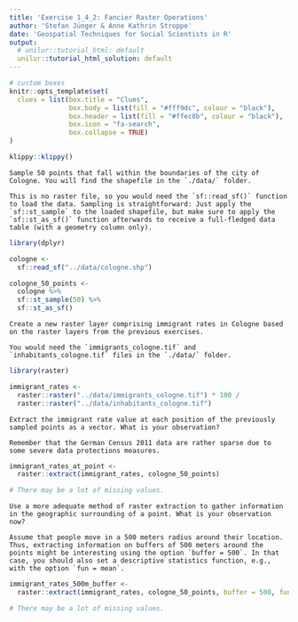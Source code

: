```yaml
---
title: 'Exercise 1_4_2: Fancier Raster Operations'
author: 'Stefan Jünger & Anne Kathrin Stroppe'
date: 'Geospatial Techniques for Social Scientists in R'
output:
  # unilur::tutorial_html: default
  unilur::tutorial_html_solution: default
---
```


```r
# custom boxes
knitr::opts_template$set(
  clues = list(box.title = "Clues",
               box.body = list(fill = "#fff9dc", colour = "black"),
               box.header = list(fill = "#ffec8b", colour = "black"),
               box.icon = "fa-search",
               box.collapse = TRUE)
)
```

```r
klippy::klippy()
```


```block
Sample 50 points that fall within the boundaries of the city of Cologne. You will find the shapefile in the `./data/` folder.
```

```block
This is no raster file, so you would need the `sf::read_sf()` function to load the data. Sampling is straightforward: Just apply the `sf::st_sample` to the loaded shapefile, but make sure to apply the `sf::st_as_sf()` function afterwards to receive a full-fledged data table (with a geometry column only).
```

```r
library(dplyr)

cologne <-
  sf::read_sf("../data/cologne.shp")

cologne_50_points <-
  cologne %>% 
  sf::st_sample(50) %>% 
  sf::st_as_sf()
```


```block
Create a new raster layer comprising immigrant rates in Cologne based on the raster layers from the previous exercises.
```

```block
You would need the `immigrants_cologne.tif` and `inhabitants_cologne.tif` files in the `./data/` folder.
```

```r
library(raster)

immigrant_rates <-
  raster::raster("../data/immigrants_cologne.tif") * 100 /
  raster::raster("../data/inhabitants_cologne.tif")
```

```block
Extract the immigrant rate value at each position of the previously sampled points as a vector. What is your observation?
```

```block
Remember that the German Census 2011 data are rather sparse due to some severe data protections measures.
```

```r
immigrant_rates_at_point <-
  raster::extract(immigrant_rates, cologne_50_points)

# There may be a lot of missing values.
```

```block
Use a more adequate method of raster extraction to gather information in the geographic surrounding of a point. What is your observation now?
```

```block
Assume that people move in a 500 meters radius around their location. Thus, extracting information on buffers of 500 meters around the points might be interesting using the option `buffer = 500`. In that case, you should also set a descriptive statistics function, e.g., with the option `fun = mean`. 
```

```r
immigrant_rates_500m_buffer <-
  raster::extract(immigrant_rates, cologne_50_points, buffer = 500, fun = mean)

# There may be a lot of missing values.
```

